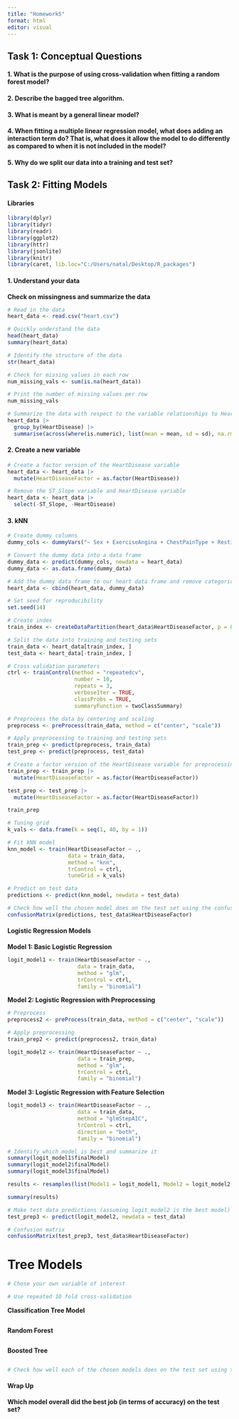```yaml
---
title: "Homework5"
format: html
editor: visual
---
```


## Task 1: Conceptual Questions

#### 1. What is the purpose of using cross-validation when fitting a random forest model?

#### 2. Describe the bagged tree algorithm.

#### 3. What is meant by a general linear model?

#### 4. When fitting a multiple linear regression model, what does adding an interaction term do? That is, what does it allow the model to do differently as compared to when it is not included in the model?

#### 5. Why do we split our data into a training and test set?

## Task 2: Fitting Models

#### Libraries

```r
library(dplyr)
library(tidyr)
library(readr)
library(ggplot2)
library(httr)
library(jsonlite)
library(knitr)
library(caret, lib.loc="C:/Users/natal/Desktop/R_packages")
```

#### 1. Understand your data

**Check on missingness and summarize the data**

```r
# Read in the data
heart_data <- read.csv("heart.csv")
```

```r
# Quickly understand the data
head(heart_data)
summary(heart_data)

# Identify the structure of the data
str(heart_data)
```

```r
# Check for missing values in each row
num_missing_vals <- sum(is.na(heart_data))

# Print the number of missing values per row
num_missing_vals
```

```r
# Summarize the data with respect to the variable relationships to HeartDisease
heart_data |>
  group_by(HeartDisease) |>
  summarise(across(where(is.numeric), list(mean = mean, sd = sd), na.rm = TRUE))
```

#### 2. Create a new variable

```r
# Create a factor version of the HeartDisease variable
heart_data <- heart_data |>
  mutate(HeartDiseaseFactor = as.factor(HeartDisease))
```

```r
# Remove the ST_Slope variable and HeartDisease variable
heart_data <- heart_data |>
  select(-ST_Slope, -HeartDisease)
```

#### 3. kNN

```r
# Create dummy columns
dummy_cols <- dummyVars("~ Sex + ExerciseAngina + ChestPainType + RestingECG", data = heart_data)
```

```r
# Convert the dummy data into a data frame
dummy_data <- predict(dummy_cols, newdata = heart_data)
dummy_data <- as.data.frame(dummy_data)
```

```r
# Add the dummy data frame to our heart data frame and remove categorical variables
heart_data <- cbind(heart_data, dummy_data)
```

```r
# Set seed for reproducibility
set.seed(14)

# Create index
train_index <- createDataPartition(heart_data$HeartDiseaseFactor, p = 0.7, list = FALSE)

# Split the data into training and testing sets
train_data <- heart_data[train_index, ]
test_data <- heart_data[-train_index, ]
```

```r
# Cross validation parameters
ctrl <- trainControl(method = "repeatedcv",
                     number = 10,
                     repeats = 3,
                     verboseIter = TRUE,
                     classProbs = TRUE,
                     summaryFunction = twoClassSummary)

# Preprocess the data by centering and scaling
preprocess <- preProcess(train_data, method = c("center", "scale"))

# Apply preprocessing to training and testing sets
train_prep <- predict(preprocess, train_data)
test_prep <- predict(preprocess, test_data)
```

```r
# Create a factor version of the HeartDisease variable for preprocessing data sets
train_prep <- train_prep |>
  mutate(HeartDiseaseFactor = as.factor(HeartDiseaseFactor))

test_prep <- test_prep |>
  mutate(HeartDiseaseFactor = as.factor(HeartDiseaseFactor))
```

```r
train_prep
```

```r
# Tuning grid
k_vals <- data.frame(k = seq(1, 40, by = 1))

# Fit kNN model
knn_model <- train(HeartDiseaseFactor ~ .,
                   data = train_data,
                   method = "knn",
                   trControl = ctrl,
                   tuneGrid = k_vals)
```

```r
# Predict on test data
predictions <- predict(knn_model, newdata = test_data)

# Check how well the chosen model does on the test set using the confusionMatrix function
confusionMatrix(predictions, test_data$HeartDiseaseFactor)
```

#### Logistic Regression Models

**Model 1: Basic Logistic Regression**

```r
logit_model1 <- train(HeartDiseaseFactor ~ .,
                      data = train_data,
                      method = "glm",
                      trControl = ctrl,
                      family = "binomial")
```

**Model 2: Logistic Regression with Preprocessing**

```r
# Preprocess
preprocess2 <- preProcess(train_data, method = c("center", "scale"))

# Apply preprocessing
train_prep2 <- predict(preprocess2, train_data)

logit_model2 <- train(HeartDiseaseFactor ~ .,
                      data = train_prep,
                      method = "glm",
                      trControl = ctrl,
                      family = "binomial")
```

**Model 3: Logistic Regression with Feature Selection**

```r
logit_model3 <- train(HeartDiseaseFactor ~ .,
                      data = train_data,
                      method = "glmStepAIC",
                      trControl = ctrl,
                      direction = "both",
                      family = "binomial")
```

```r
# Identify which model is best and summarize it
summary(logit_model1$finalModel)
summary(logit_model2$finalModel)
summary(logit_model3$finalModel)

results <- resamples(list(Model1 = logit_model1, Model2 = logit_model2, Model3 = logit_model3))

summary(results)
```

```r
# Make test data predictions (assuming logit_model2 is the best model)
test_prep3 <- predict(logit_model2, newdata = test_data)

# Confusion matrix
confusionMatrix(test_prep3, test_data$HeartDiseaseFactor)
```

# Tree Models

```r
# Chose your own variable of interest
```

```r
# Use repeated 10 fold cross-validation
```

**Classification Tree Model**

```r

```

**Random Forest**

```r

```

**Boosted Tree**

```r

```

```r
# Check how well each of the chosen models does on the test set using the confusionMatrix() function
```

#### Wrap Up

**Which model overall did the best job (in terms of accuracy) on the test set?**
